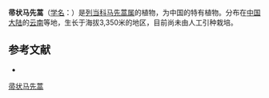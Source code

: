 {{Speciesbox
| name = 帚状马先蒿
| status = 
| status_system = 
| image =
| genus = Pedicularis
| species = fastigiata
| authority = Franch.
}}

'''帚状马先蒿'''（[[学名|学名]]：{{lang|la|''Pedicularis fastigiata''}}）是[[列当科|列当科]][[马先蒿属|马先蒿属]]的植物，为中国的特有植物。分布在[[中国大陆|中国大陆]]的[[云南|云南]]等地，生长于海拔3,350米的地区，目前尚未由人工引种栽培。

== 参考文献 ==
<div class="references-small">
* {{cite web| url =http://www.bioinfo.cn/db05/KmzwSpecies.php?action=view&id=21304| title =帚状马先蒿| work =《中国高等植物数据库全库》| publisher =中国科学院微生物研究所| author =昆明植物研究所| accessdate =2009-02-25| deadurl =yes| archiveurl =https://web.archive.org/web/20160305070651/http://www.bioinfo.cn/db05/KmzwSpecies.php?action=view&id=21304| archivedate =2016-03-05}}
</div>
{{Taxonbar|from=Q11060077}}

[[Category:马先蒿属|帚状马先蒿]]


{{植物小作品}}